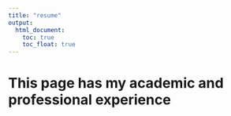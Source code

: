 ```yaml
---
title: "resume"
output: 
  html_document:
    toc: true
    toc_float: true
---
```


# This page has my academic and professional experience
